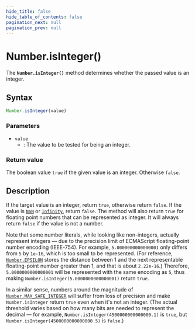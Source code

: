 ```yaml
---
hide_title: false
hide_table_of_contents: false
pagination_next: null
pagination_prev: null
---
```

# Number.isInteger()

The **`Number.isInteger()`** method determines whether the passed value is an integer.

## Syntax

```js
Number.isInteger(value)
```

### Parameters

- `value`
  - : The value to be tested for being an integer.

### Return value

The boolean value `true` if the given value is an integer. Otherwise `false`.

## Description

If the target value is an integer, return `true`, otherwise return `false`. If the value is [`NaN`](../../globals/NaN.mdx) or [`Infinity`](../../globals/Infinity.mdx), return `false`. The method will also return `true` for floating point numbers that can be represented as integer. It will always return `false` if the value is not a number.

Note that some number literals, while looking like non-integers, actually represent integers — due to the precision limit of ECMAScript floating-point number encoding (IEEE-754). For example, `5.0000000000000001` only differs from `5` by `1e-16`, which is too small to be represented. (For reference, [`Number.EPSILON`](https://developer.mozilla.org/docs/Web/JavaScript/Reference/Global_Objects/Number/EPSILON) stores the distance between 1 and the next representable floating-point number greater than 1, and that is about `2.22e-16`.) Therefore, `5.0000000000000001` will be represented with the same encoding as `5`, thus making `Number.isInteger(5.0000000000000001)` return `true`.

In a similar sense, numbers around the magnitude of [`Number.MAX_SAFE_INTEGER`](https://developer.mozilla.org/docs/Web/JavaScript/Reference/Global_Objects/Number/MAX_SAFE_INTEGER) will suffer from loss of precision and make `Number.isInteger` return `true` even when it's not an integer. (The actual threshold varies based on how many bits are needed to represent the decimal — for example, `Number.isInteger(4500000000000000.1)` is `true`, but `Number.isInteger(4500000000000000.5)` is `false`.)
